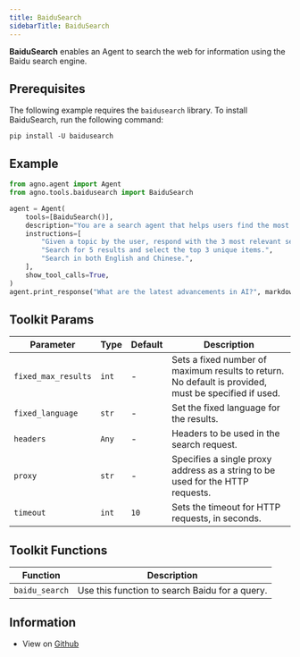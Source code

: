```yaml
---
title: BaiduSearch
sidebarTitle: BaiduSearch
---
```


**BaiduSearch** enables an Agent to search the web for information using the Baidu search engine.

## Prerequisites

The following example requires the `baidusearch` library. To install BaiduSearch, run the following command:

```shell
pip install -U baidusearch
```

## Example

```python cookbook/tools/baidusearch_tools.py
from agno.agent import Agent
from agno.tools.baidusearch import BaiduSearch

agent = Agent(
    tools=[BaiduSearch()],
    description="You are a search agent that helps users find the most relevant information using Baidu.",
    instructions=[
        "Given a topic by the user, respond with the 3 most relevant search results about that topic.",
        "Search for 5 results and select the top 3 unique items.",
        "Search in both English and Chinese.",
    ],
    show_tool_calls=True,
)
agent.print_response("What are the latest advancements in AI?", markdown=True)
```

## Toolkit Params

| Parameter | Type | Default | Description |
|-----------|------|---------|-------------|
| `fixed_max_results` | `int` | - | Sets a fixed number of maximum results to return. No default is provided, must be specified if used. |
| `fixed_language` | `str` | - | Set the fixed language for the results. |
| `headers` | `Any` | - | Headers to be used in the search request. |
| `proxy` | `str` | - | Specifies a single proxy address as a string to be used for the HTTP requests. |
| `timeout` | `int` | `10` | Sets the timeout for HTTP requests, in seconds. |

## Toolkit Functions

| Function | Description |
|----------|-------------|
| `baidu_search` | Use this function to search Baidu for a query. |

## Information

- View on [Github](https://github.com/phidatahq/agno/blob/main/phi/tools/baidusearch.py)
